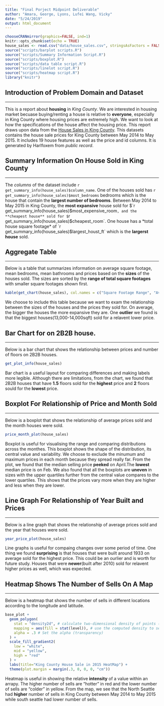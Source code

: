 ```yaml
---
title: "Final Porject Midpoint Deliverable"
author: "Amara, George, Lyons, Lufei Wang, Vicky"
date: "5/24/2019"
output: html_document
---
```


```r
chooseCRANmirror(graphics=FALSE, ind=1)
knitr::opts_chunk$set(echo = TRUE)
house_sales <- read.csv("data/house_sales.csv", stringsAsFactors = FALSE)
source("scripts/barplot scripts.R")
source("scripts/Summary Information Script.R")
source("scripts/boxplot.R")
source("scripts/data table script.R")
source("scripts/linelot script.R")
source("scripts/heatmap script.R")
library("knitr")
```


## Introduction of Problem Domain and Dataset
***
This is a report about **housing** in *King County*. We are interested in housing market becuase buying/renting a house is relative to **everyone**, especially in King County where housing prices are extremely high. We want to look at how the specifications of the house affect the housing price. This report draws upon data from the [House Sales in King County](https://www.kaggle.com/harlfoxem/housesalesprediction). This datasets contains the house sale prices for King County between May 2014 to May 2015. It includes 19 house features as well as the price and id columns. It is generated by Harlfoxem from *public record*.


## Summary Information On House Sold in King County
***
The *columns* of the dataset include `r get_summary_info(house_sales)$column_name`. One of the houses sold has `r get_summary_info(house_sales)$most_bedrooms` bedrooms which is the house that contain the **largest number of bedrooms**. Between May 2014 to May 2015 in King County, the **most expansive** house sold for $`r get_summary_info(house_sales)$most_expensive_room`, and the **cheapest house** sold for $`r get_summary_info(house_sales)$cheapest_room`. One house has a *total house square footage* of `r get_summary_info(house_sales)$largest_houst_ft` which is the **largerst house** sold. 


## Aggregate Table
***
Below is a table that summarizes information on average square footage, mean bedrooms, mean bathrooms and prices based on the **sizes** of the houses sold. The sizes are sorted by the **range of total square footages** with smaller square footages shown first.

```r
kable(get_chart(house_sales), col.names = c("Square Footage Range", "Average Square Footage", "Mean Number of Bedrooms","Mean Number of Bathrooms", "Mean Prices"))
```

We choose to include this table because we want to exam the relationship between the sizes of the houses and the prices they sold for. On average, the bigger the houses the more expansive they are. One **outlier** we found is that the biggest houses(13,000-14,000sqft) sold for a relavent lower price.

## Bar Chart for on 2B2B house.
***
Below is a bar chart that shows the relationship between prices and number of floors on 2B2B houses.

```r
get_plot_info(house_sales)
```

Bar chart is a useful layout for comparing differences and making labels more legible. Although there are limitations, from the chart, we found that 2B2B houses that have **1.5** floors sold for the **highest** price and **2** floors sould for the **lowest** price.


## Boxplot For Relationship of Price and Month Sold
***
Below is a boxplot that shows the relationship of average prices sold and the month houses were sold.

```r
price_month_plot(house_sales)
```

Boxplot is useful for visualising the range and comparing distributions across the monthes. This boxplot shows the shape of the distribution, its central value and variability. We choose to exclude the minumum and maximum prices in each month because they spread really far. From the plot, we found that the median selling price **peeked** on April.The **lowest** median price is on Feb. We also found that all the boxplots are **uneven** in sizes with the upper quartiles further from the central value compares to the lower quartiles. This shows that the prices vary more when they are higher and less when they are lower.  


## Line Graph For Relationship of Year Built and Prices
***
Below is a line graph that shows the relationship of average prices sold and the year that houses were sold.
```r
year_price_plot(house_sales)
```

Line graphs is useful for compaing changes over some period  of time. One thing we found **surprising** is that houses that were built around 1933 on average sold for the highest price. This could be an ourlier and is worth for future study. Houses that were **newer**(built after 2010) sold for relavent higher prices as well, which was expected. 


## Heatmap Shows The Number of Sells On A Map
***
Below is a heatmap that shows the number of sells in different locations according to the longitude and latitude.
```r
base_plot +
  geom_polygon(
    stat = "density2d", # calculate two-dimensional density of points (contours)
    mapping = aes(fill = stat(level)), # use the computed density to set the fill
    alpha = .3 # Set the alpha (transparency)
  ) +
  scale_fill_gradient2(
    low = "white",
    mid = "yellow",
    high = "red"
  ) +
  labs(title="King County House Sale in 2015 HeatMap") +
  theme(plot.margin = margin(.3, 0, 0, 0, "cm"))
```

Heatmap is useful in showing the relative **intensity** of a value within an arrapy. The higher number of sells are "hotter" in red and the lower number of sells are "colder" in yellow. From the map, we see that the North Seattle had **higher** number of sells in King County between May 2014 to May 2015 while south seattle had lower number of sells.
